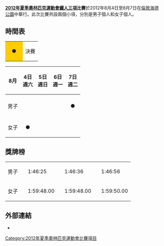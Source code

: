 {{noteTA|G1=Sports}}
{{Infobox Olympic event
|event = 鐵人三項
|games = 2012年夏季
|image = [[File:2012年夏季奧林匹克運動會鐵人三項比賽_logo.JPG|200px]]
|venue = [[海德公園|海德公園]]
|date = 8月4日-8月7日
|competitors = 110
}}
'''[[2012年夏季奧林匹克運動會|2012年夏季奧林匹克運動會]][[鐵人三項|鐵人三項]]比賽'''於2012年8月4日至8月7日在[[倫敦|倫敦]][[海德公園|海德公園]]中舉行。此次比賽共設兩個小項，分別是男子個人和女子個人。

== 時間表 ==
{| class="wikitable" style="margin:0.5em auto; font-size:90%;position:relative;"
|-
|style="width:2.5em; background:#ffcc00; text-align:center"|●||決賽
|}

{| class="wikitable" style="margin:0.5em auto; font-size:90%; line-height:1.25em;"
|- align="center"
! 8月 || 4日<br />週六 || 5日<br />週日 || 6日<br />週一 || 7日<br />週二
|-
|- align="center"
| align="left"| 男子 ||  ||  ||  || bgcolor=#ffcc00 align=center|●
|-
|- align="center"
| align="left"| 女子 || bgcolor=#ffcc00 align=center|● || || || 
|}

== 獎牌榜 ==
{| {{MedalistTable|type=項目|columns=2|labelwidth=200px|style=font-size:small;}}
|-
|男子
| {{flagIOCathlete|[[阿利斯泰尔·布朗利|阿利斯泰尔·布朗利]]|GBR|2012年夏季}} || 1:46:25
| {{flagIOCathlete|[[哈维尔·戈麦斯·诺亚|哈维尔·戈麦斯·诺亚]]|ESP|2012年夏季}} || 1:46:36
| {{flagIOCathlete|[[乔纳森·布朗利|乔纳森·布朗利]]|GBR|2012年夏季}} || 1:46:56
|-
|女子
| {{flagIOCathlete|[[尼科拉·斯比瑞格|尼科拉·斯比瑞格]]|SUI|2012年夏季}} || 1:59:48.00
| {{flagIOCathlete|[[莉萨·努登|莉萨·努登]]|SWE|2012年夏季}} || 1:59:48.00
| {{flagIOCathlete|[[埃琳·登沙姆|埃琳·登沙姆]]|AUS|2012年夏季}} || 1:59:50.00
|}

== 外部連結 ==
*{{official|http://www.london2012.com/triathlon/}}{{en}}

{{奧林匹克運動會鐵人三項比賽}}
{{2012年夏季奧林匹克運動會項目}}

[[Category:2012年夏季奧林匹克運動會比賽項目|Category:2012年夏季奧林匹克運動會比賽項目]]